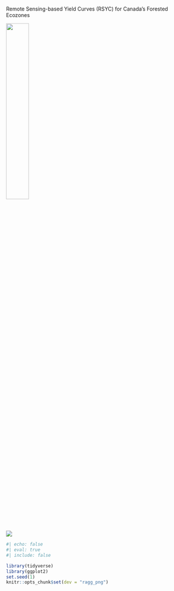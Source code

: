 #  {background-color="white"}

::: title-center
Remote Sensing-based Yield Curves (RSYC) for Canada's Forested Ecozones
:::

::: threequarters-image
![](images/RSYC_authors.png){fig-alt="authors" height=35%}
:::

::: half-image
![](images/NRCan_CFS_logo_PT.png){fig-alt="NRCan-CFS-logo"}
:::

::: footer
:::


```r
#| echo: false
#| eval: true
#| include: false

library(tidyverse)
library(ggplot2)
set.seed(1)
knitr::opts_chunk$set(dev = "ragg_png")
```
